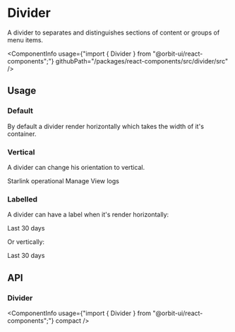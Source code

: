 
<Meta
    title="Components/Divider"
    id="divider"
/>

# Divider

<Tagline>A divider to separates and distinguishes sections of content or groups of menu items.</Tagline>

<ComponentInfo
    usage={"import { Divider } from \"@orbit-ui/react-components\";"}
    githubPath="/packages/react-components/src/divider/src"
/>

## Usage

### Default

By default a divider render horizontally which takes the width of it's container.

<Preview>
    <Story name="horizontal">
        <Divider />
    </Story>
</Preview>

### Vertical

A divider can change his orientation to vertical.

<Preview>
    <Story name="vertical">
        <Box className="flex">
            <Dot color="success-500">Starlink operational</Dot>
            <Divider orientation="vertical" />
            <TextLink href="#">Manage</TextLink>
            <Divider orientation="vertical" />
            <TextLink href="#">View logs</TextLink>
        </Box>
    </Story>
</Preview>

### Labelled

A divider can have a label when it's render horizontally:

<Preview>
    <Story name="labelled horizontally">
        <Divider>Last 30 days</Divider>
    </Story>
</Preview>

Or vertically:

<Preview>
    <Story name="labelled vertically">
        <Box style={{ height: "150px" }}>
            <Divider orientation="vertical">Last 30 days</Divider>
        </Box>
    </Story>
</Preview>

## API

### Divider

<ComponentInfo
    usage={"import { Divider } from \"@orbit-ui/react-components\";"}
    compact
/>

<ArgsTable of={InnerDivider} sort="alpha" />
